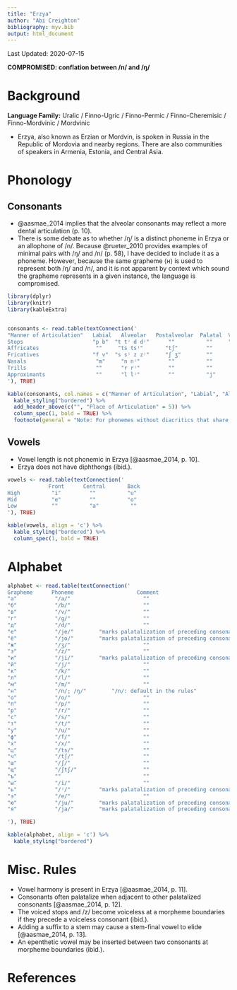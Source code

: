 ```yaml
---
title: "Erzya"
author: "Abi Creighton"
bibliography: myv.bib
output: html_document
---
```


Last Updated: 2020-07-15

**COMPROMISED: conflation between /n/ and /ŋ/**

# Background

**Language Family:** Uralic / Finno-Ugric / Finno-Permic / Finno-Cheremisic / Finno-Mordvinic / Mordvinic

* Erzya, also known as Erzian or Mordvin, is spoken in Russia in the Republic of Mordovia and nearby regions. There are also communities of speakers in Armenia, Estonia, and Central Asia.

# Phonology

## Consonants

* @aasmae_2014 implies that the alveolar consonants may reflect a more dental articulation (p. 10).
* There is some debate as to whether /ŋ/ is a distinct phoneme in Erzya or an allophone of /n/. Because @rueter_2010 provides examples of minimal pairs with /ŋ/ and /n/ (p. 58), I have decided to include it as a phoneme. However, because the same grapheme ⟨н⟩ is used to represent both /ŋ/ and /n/, and it is not apparent by context which sound the grapheme represents in a given instance, the language is compromised.  

```r

library(dplyr)
library(knitr)
library(kableExtra)


consonants <- read.table(textConnection('
"Manner of Articulation"   Labial   Alveolar   Postalveolar  Palatal  Velar
Stops                      "p b"  "t tʲ d dʲ"      ""          ""     "k ɡ"     
Affricates                  ""     "ts tsʲ"       "tʃ"         ""      ""     
Fricatives                 "f v"  "s sʲ z zʲ"     "ʃ ʒ"        ""      "x" 
Nasals                      "m"     "n nʲ"         ""          ""      "ŋ"
Trills                      ""      "r rʲ"         ""          ""      ""   
Approximants                ""      "l lʲ"         ""          "j"     ""   
'), TRUE)

kable(consonants, col.names = c("Manner of Articulation", "Labial", "Alveolar", "Postalveolar", "Palatal", "Velar"), align = 'c') %>%
  kable_styling("bordered") %>%
  add_header_above(c("", "Place of Articulation" = 5)) %>%
  column_spec(1, bold = TRUE) %>%
  footnote(general = "Note: For phonemes without diacritics that share a cell, those on the left are voiceless and those on the right are voiced. Phonemes with the diacritic (ʲ) are palatalized.", general_title = "")
```  

## Vowels

* Vowel length is not phonemic in Erzya [@aasmae_2014, p. 10].
* Erzya does not have diphthongs (ibid.).

```r

vowels <- read.table(textConnection('
             Front      Central       Back
High          "i"         ""          "u"
Mid           "e"         ""          "o"
Low           ""          "a"          ""
'), TRUE)

kable(vowels, align = 'c') %>%
  kable_styling("bordered") %>%
  column_spec(1, bold = TRUE)
```     

# Alphabet

```r

alphabet <- read.table(textConnection('
Grapheme      Phoneme                    Comment
"а"            "/a/"                       ""
"б"            "/b/"                       ""
"в"            "/v/"                       ""
"г"            "/ɡ/"                       ""
"д"            "/d/"                       ""
"е"            "/je/"        "marks palatalization of preceding consonant"
"ё"            "/jo/"        "marks palatalization of preceding consonant"
"ж"            "/ʒ/"                       ""
"з"            "/z/"                       ""
"и"            "/ji/"        "marks palatalization of preceding consonant"
"й"            "/j/"                       ""
"к"            "/k/"                       ""
"л"            "/l/"                       ""
"м"            "/m/"                       ""
"н"            "/n/; /ŋ/"        "/n/: default in the rules"
"о"            "/o/"                       ""
"п"            "/p/"                       ""
"р"            "/r/"                       ""
"с"            "/s/"                       ""
"т"            "/t/"                       ""
"у"            "/u/"                       ""
"ф"            "/f/"                       ""
"х"            "/x/"                       ""
"ц"            "/ts/"                      ""
"ч"            "/tʃ/"                      ""
"ш"            "/ʃ/"                       ""
"щ"            "/ʃtʃ/"                     ""
"ъ"            ""                          ""
"ы"            "/i/"                       ""
"ь"            "/ʲ/"         "marks palatalization of preceding consonant"  
"э"            "/e/"                       ""
"ю"            "/ju/"        "marks palatalization of preceding consonant"  
"я"            "/ja/"        "marks palatalization of preceding consonant"

'), TRUE)

kable(alphabet, align = 'c') %>%
  kable_styling("bordered")
```

# Misc. Rules

* Vowel harmony is present in Erzya [@aasmae_2014, p. 11].
* Consonants often palatalize when adjacent to other palatalized consonants [@aasmae_2014, p. 12].
* The voiced stops and /z/ become voiceless at a morpheme boundaries if they precede a voiceless consonant (ibid.).
* Adding a suffix to a stem may cause a stem-final vowel to elide [@aasmae_2014, p. 13].
* An epenthetic vowel may be inserted between two consonants at morpheme boundaries (ibid.).

# References
